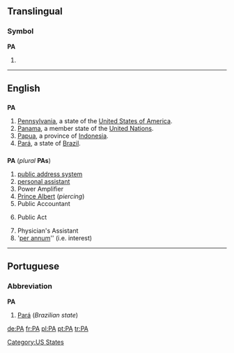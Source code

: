 {{see|Appendix:Variations of "pa"}}
==Translingual==
===Symbol===
'''PA'''
# {{SI-unit|peta|ampere|[[electrical current]]}}

----

==English==

==={{abbreviation}}===
'''PA'''
#[[Pennsylvania]], a state of the [[United States of America]].
#[[Panama]], a member state of the [[United Nations]].
#[[Papua]], a province of [[Indonesia]].
#[[Pará]], a state of [[Brazil]].

==={{initialism}}===
'''PA''' (''plural'' '''PAs''')
#[[public address system]]
#[[personal assistant]]
#Power Amplifier
#[[Prince Albert]] (''piercing'')
#Public Accountant
#{{law}} Public Act
#Physician's Assistant
#'[[per annum]]'' (i.e. interest)

----

==Portuguese==

===Abbreviation===
'''PA'''
#[[Pará]] (''Brazilian state'')

[[Category:US States]]

[[de:PA]]
[[fr:PA]]
[[pl:PA]]
[[pt:PA]]
[[tr:PA]]